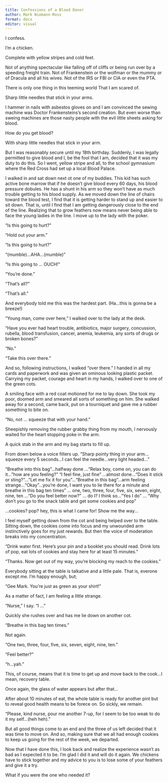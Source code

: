 ```yaml
---
title: Confessions of a Blood Donor
author: Mark Niemann-Ross
format: docx
editor: visual
---
```


I confess.

I'm a chicken.

Complete with yellow stripes and cold feet.

Not of anything spectacular like falling off of cliffs or being run over by a speeding freight train. Not of Frankenstein or the wolfman or the mummy or of Dracula and all his wives. Not of the IRS or FBI or CIA or even the PTA.

There is only one thing in this teeming world That I am scared of.

Sharp little needles that stick in your arms.

I hammer in nails with asbestos gloves on and I am convinced the sewing machine was Doctor Frankensteins's second creation. But even worse than sweing machines are those nasty people with the evil little sheets asking for blood.

How do you get blood?

With sharp little needles that stick in your arm.

But I was reasonably secure until my 18th birthday. Suddenly, I was legally permitted to give blood and I, be the fool that I am, decided that it was my duty to do this. So I went, yellow stripe and all, to the school gymnasium where the Red Cross had set up a local Blood Palace.

I walked in and sat down next ot one of my buddies. This kid has such active bone marrow that if he doesn't give blood every 60 days, his blood pressure dobules. He has a shunt in his arm so they won't have as much trouble getting to his blood supply. As we moved down the line of chairs toward the blood test, I find that it is getting harder to stand up and easier to sit down. That is, until I find that I am getting dangerously close to the end of the line. Realizing that to grow feathers now means never being able to face the young ladies in the line. I move up to the lady with the poker.

"Is this going to hurt?"

"Hold out your arm."

"Is this going to hurt?"

"(mumble)...AHA...(mumble)"

"Is this going to ... OUCH!"

"You're done."

"That's all?"

"That's all."

And everybody told me this was the hardest part. (Ha...this is gonna be a breeze!)

"Young man, come over here," I walked over to the lady at the desk.

"Have you ever had heart trouble, antibiotics, major surgery, concussion, rubella, blood transfusion, cancer, anemia, leukemia, any sorts of drugs or broken bones?"

"No."

"Take this over there."

And so, following instructions, I walked "over there." I handed in all my cards and paperwork and was given an ominous looking plastic packet. Carrying my packet, courage and heart in my hands, I walked over to one of the green cots.

A smiling face with a red coat motioned for me to lay down. She took my poor, doomed arm and smeared all sorts of something on him. She walked away for a second, came back, put on a tourniquet and gave me a rubber something to bite on.

"No, not ... squeeze that with your hand."

Sheepishly removing the rubber grabby thing from my mouth, I nervously waited for the heart stopping poke in the arm.

A quick stab in the arm and my bag starts to fill up.

From down below a voice filters up. "Sharp pointy thing in your arm...squeeze every 5 seconds...I can feel the needle...very light headed..."

"Breathe into this bag"...halfway done ..."Relax boy, come on, you can do it..."how are you feeling?" "I feel fine, just fine" ...almost done..."Does it stick or sting?"..."Let me fix it for you"..."Breathe in this bag"...arm feeling strange..."Okay"...you're done, I want you to lie there for a minute and breathe in this bag ten times" ... one, two, three, four, five, six, seven, eight, nine, ten ..."Do you feel better now?" ... do I? I think so..."Yes I do" ... "Why don't you go to the snack table and get some cookies and pop"

...cookies? pop? hey, this is what I came for! Show me the way...

I feel myself getting down from the cot and being helped over to the table. Sitting down, the cookies come into focus and my unwounded arm instinctively goes for my just rewards. But then the voice of moderation breaks into my concentration.

"Drink water first. Here's your pin and a booklet you should read. Drink lots of pop, eat lots of cookies and stay here for at least 15 minutes."

"Thanks. Now get out of my way, you're blocking my reach to the cookies."

Everybody sitting at the table is talkative and a little pale. That is, everone except me. I'm happy enough, but;

"Gee Mark. You're just as green as your shirt!"

As a matter of fact, I am feeling a little strange.

"Nurse," I say. "I ..."

Quickly she rushes over and has me lie down on another cot.

"Breathe in this bag ten times."

Not again.

"One two, three, four, five, six, seven, eight, nine, ten."

"Feel better?"

"h...yah."

This, of course, means that it is time to get up and move back to the cook...I mean, recovery table.

Once again, the glass of water appears but after that...

After about 10 minutes of eat, the whole table is ready for another pint but to reveal good health means to be forece on. So sickly, we remain.

"Please, kind nurse, pour me another 7-up, for I seem to be too weak to do it my self...(heh heh)."

But all good things come to an end and the three of us left decided that it was time to move on. And so, making sure that we all had enough cookies to keep us going for the rest of the week, we departed.

Now that I have done this, I look back and realize the experience wasn't as bad as I expected it to be. I'm glad I did it and will do it again. We chickens have to stick together and my advice to you is to lose some of your feathers and give it a try.

What if you were the one who needed it?
